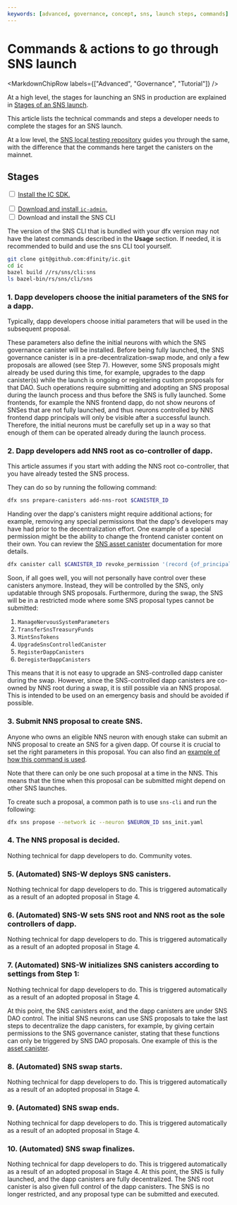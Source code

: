 ```yaml
---
keywords: [advanced, governance, concept, sns, launch steps, commands]
---
```



# Commands & actions to go through SNS launch

<MarkdownChipRow labels={["Advanced", "Governance", "Tutorial"]} />

At a high level, the stages for launching an SNS in production are explained in [Stages of an SNS launch](../launching/launch-summary-1proposal.mdx).

This article lists the technical commands and steps a developer needs to complete the stages for an SNS launch.

At a low level, the [SNS local testing repository](../testing/testing-locally.mdx) guides you
through the same, with the difference that the commands here target the canisters on the mainnet.

## Stages

<Tabs>
<TabItem value="prereq" label="Prerequisites" default>

<input type="checkbox"/> <a href="/docs/building-apps/getting-started/install">Install the IC SDK.</a>
<div>
</div>
<input type="checkbox"/> <a href="/docs/building-apps/developer-tools/dev-tools-overview">Download and install <code>ic-admin</code>.</a>
<div>
</div>
<input type="checkbox"/> Download and install the SNS CLI

The version of the SNS CLI that is bundled with your dfx version may not have the latest commands described in the **Usage** section. If needed, it is recommended to build and use the sns CLI tool yourself.

```bash
git clone git@github.com:dfinity/ic.git
cd ic
bazel build //rs/sns/cli:sns
ls bazel-bin/rs/sns/cli/sns
```

</TabItem>
</Tabs>

### 1. Dapp developers choose the initial parameters of the SNS for a dapp.

Typically, dapp developers choose initial parameters that will be used in the subsequent proposal.


These parameters also define the initial neurons with which the SNS governance canister will be installed. Before being fully launched, the SNS governance canister is in a pre-decentralization-swap mode, and only a few proposals are allowed (see Step 7). However, some SNS proposals might already be used during this time, for example, upgrades to the dapp canister(s) while the launch is ongoing or registering custom proposals for that DAO. Such operations require submitting and adopting an SNS proposal during the launch process and thus before the SNS is fully launched. Some frontends, for example the NNS frontend dapp, do not show neurons of SNSes that are not fully launched, and thus neurons controlled by NNS frontend dapp principals will only be visible after a successful launch. Therefore, the initial neurons must be carefully set up in a way so that enough of them can be operated already during the launch process.

### 2. Dapp developers add NNS root as co-controller of dapp.

This article assumes if you start with adding the NNS root co-controller, that you have already tested the SNS process.

They can do so by running the following command:

```bash
dfx sns prepare-canisters add-nns-root $CANISTER_ID
```

Handing over the dapp's canisters might require additional actions; for example, removing any special permissions that the dapp's developers may have had prior to the decentralization effort.
One example of a special permission might be the ability to change the frontend canister content on their own. You can review the [SNS asset canister](/docs/building-apps/governing-apps/managing/sns-asset-canister) documentation for more details.

```bash
dfx canister call $CANISTER_ID revoke_permission '(record {of_principal = principal "<developer principal"; permission = variant { Commit;};})'
```

Soon, if all goes well, you will not personally have control over these canisters anymore. Instead, they will be controlled by the SNS, only updatable through SNS proposals. Furthermore, during the swap, the SNS will be in a restricted mode where some SNS proposal types cannot be submitted:

1. `ManageNervousSystemParameters`
2. `TransferSnsTreasuryFunds`
3. `MintSnsTokens`
4. `UpgradeSnsControlledCanister`
5. `RegisterDappCanisters`
6. `DeregisterDappCanisters`

This means that it is not easy to upgrade an SNS-controlled dapp canister during the swap. However, since the SNS-controlled dapp canisters are co-owned by NNS root during a swap, it is still possible via an NNS proposal. This is intended to be used on an emergency basis and should be avoided if possible.

### 3. Submit NNS proposal to create SNS.

Anyone who owns an eligible NNS neuron with enough stake can submit an NNS proposal to create an SNS for a given dapp.
Of course it is crucial to set the right parameters in this proposal.
You can also find an [example of how this command is used](https://github.com/dfinity/sns-testing/blob/main/propose_sns.sh).

Note that there can only be one such proposal at a time in the NNS. This means that the time when this proposal can be submitted might depend on other SNS launches.

To create such a proposal, a common path is to use `sns-cli` and run the following:

```bash
dfx sns propose --network ic --neuron $NEURON_ID sns_init.yaml
```


### 4. The NNS proposal is decided.

Nothing technical for dapp developers to do. Community votes.

### 5. (Automated) SNS-W deploys SNS canisters.

Nothing technical for dapp developers to do. This is triggered automatically as a result
of an adopted proposal in Stage 4.

### 6. (Automated) SNS-W sets SNS root and NNS root as the sole controllers of dapp.

Nothing technical for dapp developers to do. This is triggered automatically as a result
of an adopted proposal in Stage 4.

### 7. (Automated) SNS-W initializes SNS canisters according to settings from Step 1:

Nothing technical for dapp developers to do. This is triggered automatically as a result
of an adopted proposal in Stage 4.

At this point, the SNS canisters exist, and the dapp canisters are under SNS DAO control. The initial SNS neurons can use SNS proposals to take the last steps to decentralize the dapp canisters, for example, by giving certain permissions to the SNS governance canister, stating that these functions can only be triggered by SNS DAO proposals. One example of this is the [asset canister](../managing/sns-asset-canister.mdx).

### 8. (Automated) SNS swap starts.

Nothing technical for dapp developers to do. This is triggered automatically as a result
of an adopted proposal in Stage 4.

### 9. (Automated) SNS swap ends.

Nothing technical for dapp developers to do. This is triggered automatically as a result
of an adopted proposal in Stage 4.

### 10. (Automated) SNS swap finalizes.

Nothing technical for dapp developers to do. This is triggered automatically as a result
of an adopted proposal in Stage 4. At this point, the SNS is fully launched, and the dapp canisters are fully decentralized. The SNS root canister is also given full control of the dapp canisters. The SNS is no longer restricted, and any proposal type can be submitted and executed.